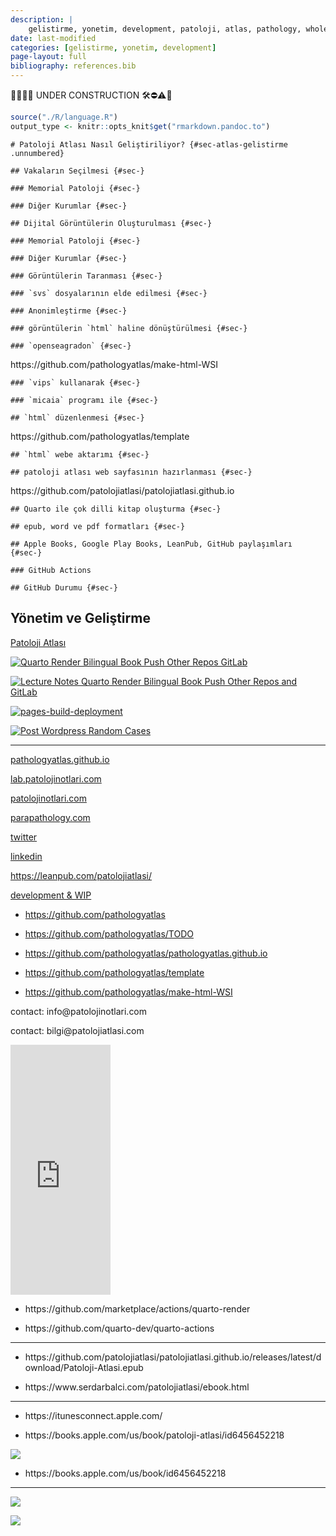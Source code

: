 ```yaml
---
description: |
    gelistirme, yonetim, development, patoloji, atlas, pathology, whole slide image, patolojiatlasi, histopathologyatlas, wsi
date: last-modified
categories: [gelistirme, yonetim, development]
page-layout: full
bibliography: references.bib
---
```



🔬🔬🔬🔬 UNDER CONSTRUCTION 🛠⛔️⚠️🔩



```r
source("./R/language.R")
output_type <- knitr::opts_knit$get("rmarkdown.pandoc.to")
```


```asis

# Patoloji Atlası Nasıl Geliştiriliyor? {#sec-atlas-gelistirme .unnumbered}

```


```asis

## Vakaların Seçilmesi {#sec-}

```



```asis

### Memorial Patoloji {#sec-}

```



```asis

### Diğer Kurumlar {#sec-}

```




```asis

## Dijital Görüntülerin Oluşturulması {#sec-}

```



```asis

### Memorial Patoloji {#sec-}

```



```asis

### Diğer Kurumlar {#sec-}

```



```asis

### Görüntülerin Taranması {#sec-}

```



```asis

### `svs` dosyalarının elde edilmesi {#sec-}

```



```asis

### Anonimleştirme {#sec-}

```



```asis

### görüntülerin `html` haline dönüştürülmesi {#sec-}

```


```asis

### `openseagradon` {#sec-}

```



https://github.com/pathologyatlas/make-html-WSI

```asis

### `vips` kullanarak {#sec-}

```

```asis

### `micaia` programı ile {#sec-}

```






```asis

## `html` düzenlenmesi {#sec-}

```

https://github.com/pathologyatlas/template


```asis

## `html` webe aktarımı {#sec-}

```

```asis

## patoloji atlası web sayfasının hazırlanması {#sec-}

```

https://github.com/patolojiatlasi/patolojiatlasi.github.io

```asis

## Quarto ile çok dilli kitap oluşturma {#sec-}

```

```asis

## epub, word ve pdf formatları {#sec-}

```

```asis

## Apple Books, Google Play Books, LeanPub, GitHub paylaşımları {#sec-}

```


```asis

### GitHub Actions

```


```asis

## GitHub Durumu {#sec-}

```


## Yönetim ve Geliştirme

[Patoloji Atlası](https://www.patolojiatlasi.com/)

[![Quarto Render Bilingual Book Push Other Repos GitLab](https://github.com/patolojiatlasi/patolojiatlasi.github.io/actions/workflows/Quarto-Render-Bilingual-Book-Push-Other-Repos-GitLab.yml/badge.svg)](https://github.com/patolojiatlasi/patolojiatlasi.github.io/actions/workflows/Quarto-Render-Bilingual-Book-Push-Other-Repos-GitLab.yml)

[![Lecture Notes Quarto Render Bilingual Book Push Other Repos and GitLab](https://github.com/patolojiatlasi/patolojiatlasi.github.io/actions/workflows/lecture-notes.yml/badge.svg)](https://github.com/patolojiatlasi/patolojiatlasi.github.io/actions/workflows/lecture-notes.yml)

[![pages-build-deployment](https://github.com/patolojiatlasi/patolojiatlasi.github.io/actions/workflows/pages/pages-build-deployment/badge.svg)](https://github.com/patolojiatlasi/patolojiatlasi.github.io/actions/workflows/pages/pages-build-deployment)

[![Post Wordpress Random Cases](https://github.com/patolojiatlasi/patolojiatlasi.github.io/actions/workflows/post-wordpress-random-cases.yml/badge.svg)](https://github.com/patolojiatlasi/patolojiatlasi.github.io/actions/workflows/post-wordpress-random-cases.yml)

------------------------------------------------------------------------

[pathologyatlas.github.io](https://images.patolojiatlasi.com/)

[lab.patolojinotlari.com](https://lab.patolojinotlari.com)

[patolojinotlari.com](https://patolojinotlari.com)

[parapathology.com](https://parapathology.com)

[twitter](https://twitter.com/patolojinotlari)

[linkedin](https://www.linkedin.com/company/patoloji-notlari)

<https://leanpub.com/patolojiatlasi/>

[development & WIP](https://images.patolojiatlasi.com/development.md)

-   <https://github.com/pathologyatlas>

-   <https://github.com/pathologyatlas/TODO>

-   <https://github.com/pathologyatlas/pathologyatlas.github.io>

-   <https://github.com/pathologyatlas/template>

-   <https://github.com/pathologyatlas/make-html-WSI>

contact: info\@patolojinotlari.com

contact: bilgi\@patolojiatlasi.com

<iframe width="160" height="400" src="https://leanpub.com/patolojiatlasi/embed" frameborder="0" allowtransparency="true">

</iframe>

-   https://github.com/marketplace/actions/quarto-render

-   https://github.com/quarto-dev/quarto-actions


-----

- https://github.com/patolojiatlasi/patolojiatlasi.github.io/releases/latest/download/Patoloji-Atlasi.epub

- https://www.serdarbalci.com/patolojiatlasi/ebook.html


-----

- https://itunesconnect.apple.com/

- https://books.apple.com/us/book/patoloji-atlasi/id6456452218

![](https://is1-ssl.mzstatic.com/image/thumb/Publication126/v4/27/11/f0/2711f08c-f668-7ce0-0ebd-0df16be30fd6/4d0d1458-db59-460f-bd62-6f10900fb559_cover_image.png/626x0w.webp)

- https://books.apple.com/us/book/id6456452218







------------------------------------------------------------------------


[![](./images/patoloji-atlasi-openseadragon-example)](https://openseadragon.github.io/examples/in-the-wild/#science)


[![](./images/patoloji-atlasi-quarto-example)](https://github.com/quarto-dev/quarto-actions/tree/main/examples)








